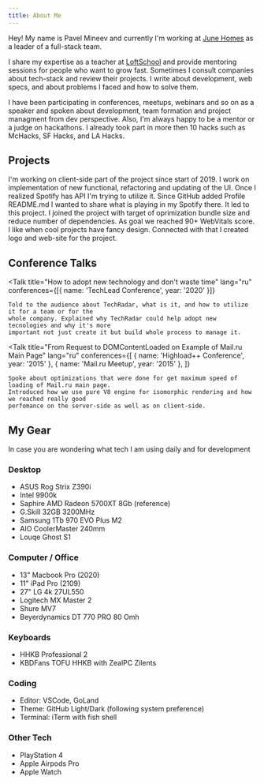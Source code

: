 ---
title: About Me
---

Hey! My name is Pavel Mineev and currently I'm working at [June Homes](https://junehomes.com) as a&nbsp;leader of a&nbsp;full-stack team.

I share my expertise as a teacher at [LoftSchool](https://loftschool.ru) and provide mentoring sessions for people who want to grow fast. Sometimes I consult companies about tech-stack and review their projects. I write about development, web specs, and about problems I faced and how to solve them.

I have been participating in conferences, meetups, webinars and so on as a speaker and spoken about development, team formation and project managment from dev perspective. Also, I'm always happy to be a mentor or a judge on hackathons. I already took part in more then 10 hacks such as McHacks, SF Hacks, and LA Hacks.

## Projects

<div className="grid sm:grid-cols-2 gap-6">
	<Project url="https://github.com/umputun/remark42" title="Remark42">
		I'm working on client-side part of the project since start of 2019. I work on implementation of
		new functional, refactoring and updating of the UI.
	</Project>
	<Project url="https://spotify-badge.vercel.app" title="Spotify Badge">
		Once I realized Spotify has API I'm trying to utilize it. Since GitHub added Profile README.md I
		wanted to share what is playing in my Spotify there. It led to this project.
	</Project>
	<Project url="https://github.com/radio-t/radio-t-site" title="Radio-T">
		I joined the project with target of oprimization bundle size and reduce number of dependencies.
		As goal we reached 90+ WebVitals score.
	</Project>
	<Project url="https://reproxy.io" title="Reproxy">
		I like when cool projects have fancy design. Connected with that I created logo and web-site for
		the project.
	</Project>
</div>

## Conference Talks

<Talk
	title="How to adopt new technology and don't waste time"
	lang="ru"
	conferences={[{ name: 'TechLead Conference', year: '2020' }]}
>
	Told to the audience about TechRadar, what is it, and how to utilize it for a team or for the
	whole company. Explained why TechRadar could help adopt new tecnologies and why it's more
	important not just create it but build whole process to manage it.
</Talk>

<Talk
	title="From Request to DOMContentLoaded on Example of Mail.ru Main Page"
	lang="ru"
	conferences={[
		{ name: 'Highload++ Conference', year: '2015' },
		{ name: 'Mail.ru Meetup', year: '2015' },
	]}
>
	Spoke about optimizations that were done for get maximum speed of loading of Mail.ru main page.
	Introduced how we use pure V8 engine for isomorphic rendering and how we reached really good
	perfomance on the server-side as well as on client-side.
</Talk>

## My Gear

In case you are wondering what tech I am using daily and for development

### Desktop

- ASUS Rog Strix Z390i
- Intel 9900k
- Saphire AMD Radeon 5700XT 8Gb (reference)
- G.Skill 32GB 3200MHz
- Samsung 1Tb 970 EVO Plus M2
- AIO CoolerMaster 240mm
- Louqe Ghost S1

### Computer / Office

- 13" Macbook Pro (2020)
- 11" iPad Pro (2109)
- 27" LG 4k 27UL550
- Logitech MX Master 2
- Shure MV7
- Beyerdynamics DT 770 PRO 80 Omh

### Keyboards

- HHKB Professional 2
- KBDFans TOFU HHKB with ZealPC Zilents

### Coding

- Editor: VSCode, GoLand
- Theme: GitHub Light/Dark (following system preference)
- Terminal: iTerm with fish shell

### Other Tech

- PlayStation 4
- Apple Airpods Pro
- Apple Watch
